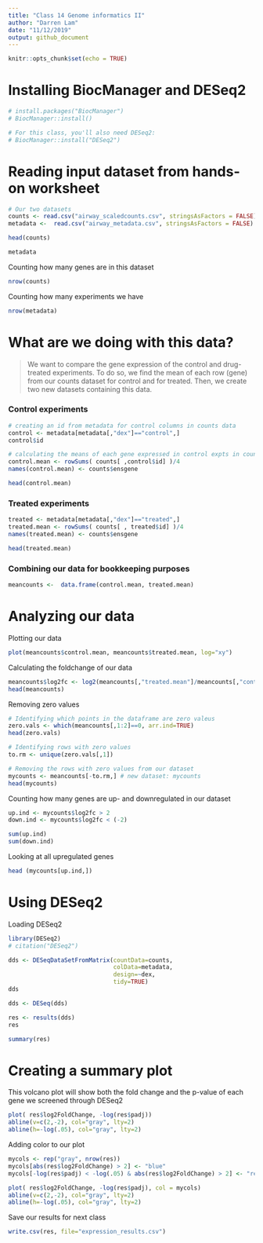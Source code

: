 ```yaml
---
title: "Class 14 Genome informatics II"
author: "Darren Lam"
date: "11/12/2019"
output: github_document
---
```


```r
knitr::opts_chunk$set(echo = TRUE)
```

# Installing BiocManager and DESeq2
```r
# install.packages("BiocManager")
# BiocManager::install()

# For this class, you'll also need DESeq2:
# BiocManager::install("DESeq2")
```


# Reading input dataset from hands-on worksheet

```r
# Our two datasets
counts <- read.csv("airway_scaledcounts.csv", stringsAsFactors = FALSE)
metadata <-  read.csv("airway_metadata.csv", stringsAsFactors = FALSE)
```

```r
head(counts)

metadata
```

Counting how many genes are in this dataset
```r
nrow(counts)
```

Counting how many experiments we have
```r
nrow(metadata)
```

# What are we doing with this data?
> We want to compare the gene expression of the control and drug-treated experiments. To do so, we find the mean of each row (gene) from our counts dataset for control and for treated. Then, we create two new datasets containing this data.

### Control experiments
```r
# creating an id from metadata for control columns in counts data
control <- metadata[metadata[,"dex"]=="control",] 
control$id

# calculating the means of each gene expressed in control expts in counts data
control.mean <- rowSums( counts[ ,control$id] )/4 
names(control.mean) <- counts$ensgene

head(control.mean)
```

### Treated experiments
```r
treated <- metadata[metadata[,"dex"]=="treated",]
treated.mean <- rowSums( counts[ , treated$id] )/4
names(treated.mean) <- counts$ensgene

head(treated.mean)
```

### Combining our data for bookkeeping purposes
```r
meancounts <-  data.frame(control.mean, treated.mean)
```


# Analyzing our data

Plotting our data
```r
plot(meancounts$control.mean, meancounts$treated.mean, log="xy")
```

Calculating the foldchange of our data
```r
meancounts$log2fc <- log2(meancounts[,"treated.mean"]/meancounts[,"control.mean"])
head(meancounts)
```

Removing zero values
```r
# Identifying which points in the dataframe are zero valeus
zero.vals <- which(meancounts[,1:2]==0, arr.ind=TRUE)
head(zero.vals)

# Identifying rows with zero values
to.rm <- unique(zero.vals[,1])

# Removing the rows with zero values from our dataset
mycounts <- meancounts[-to.rm,] # new dataset: mycounts
head(mycounts)
```

Counting how many genes are up- and downregulated in our dataset
```r
up.ind <- mycounts$log2fc > 2
down.ind <- mycounts$log2fc < (-2)

sum(up.ind)
sum(down.ind)
```

Looking at all upregulated genes
```r
head (mycounts[up.ind,])
```

# Using DESeq2

Loading DESeq2
```r
library(DESeq2)
# citation("DESeq2")
```

```r
dds <- DESeqDataSetFromMatrix(countData=counts, 
                              colData=metadata, 
                              design=~dex, 
                              tidy=TRUE)
dds
```

```r
dds <- DESeq(dds)

res <- results(dds)
res
```

```r
summary(res)
```

# Creating a summary plot

This volcano plot will show both the fold change and the p-value of each gene we screened through DESeq2

```r
plot( res$log2FoldChange, -log(res$padj))
abline(v=c(2,-2), col="gray", lty=2)
abline(h=-log(.05), col="gray", lty=2)
```

Adding color to our plot
```r
mycols <- rep("gray", nrow(res))
mycols[abs(res$log2FoldChange) > 2] <- "blue"
mycols[-log(res$padj) < -log(.05) & abs(res$log2FoldChange) > 2] <- "red"

plot( res$log2FoldChange, -log(res$padj), col = mycols)
abline(v=c(2,-2), col="gray", lty=2)
abline(h=-log(.05), col="gray", lty=2)
```

Save our results for next class
```r
write.csv(res, file="expression_results.csv")
```


